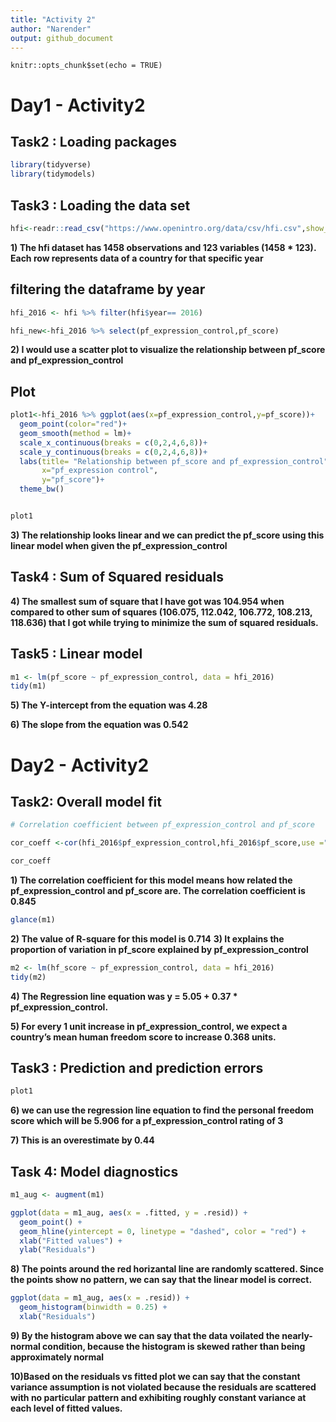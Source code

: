 ```yaml
---
title: "Activity 2"
author: "Narender"
output: github_document
---
```


```setup

knitr::opts_chunk$set(echo = TRUE)

```

# Day1 - Activity2

## Task2 : Loading packages
  
```r
library(tidyverse)
library(tidymodels)
```


## Task3 :  Loading the data set

```r

hfi<-readr::read_csv("https://www.openintro.org/data/csv/hfi.csv",show_col_types = FALSE)

```

**1) The hfi dataset has 1458 observations and 123 variables (1458 * 123). Each row represents data of a country for that specific year**
  
  
  
## filtering the dataframe by year
  
```r

hfi_2016 <- hfi %>% filter(hfi$year== 2016)

hfi_new<-hfi_2016 %>% select(pf_expression_control,pf_score)

```

**2) I would use a scatter plot to visualize the relationship between pf_score and pf_expression_control**
  
  
## Plot
  
```r
plot1<-hfi_2016 %>% ggplot(aes(x=pf_expression_control,y=pf_score))+
  geom_point(color="red")+
  geom_smooth(method = lm)+
  scale_x_continuous(breaks = c(0,2,4,6,8))+
  scale_y_continuous(breaks = c(0,2,4,6,8))+
  labs(title= "Relationship between pf_score and pf_expression_control",
       x="pf_expression control",
       y="pf_score")+
  theme_bw()


plot1
```

**3) The relationship looks linear and we can predict the pf_score using this linear model when given the pf_expression_control**
  
  
## Task4 : Sum of Squared residuals
  
**4) The smallest sum of square that I have got was 104.954 when compared to other sum of squares (106.075, 112.042, 106.772, 108.213, 118.636) that I got while trying to minimize the sum of squared residuals.**
  
  
## Task5 : Linear model
  
```r
m1 <- lm(pf_score ~ pf_expression_control, data = hfi_2016)
tidy(m1)
```

**5) The Y-intercept from the equation was 4.28**
  
**6) The slope from the equation was 0.542**
  
  
  
# Day2 - Activity2
  
## Task2: Overall model fit

```r
# Correlation coefficient between pf_expression_control and pf_score

cor_coeff <-cor(hfi_2016$pf_expression_control,hfi_2016$pf_score,use ="everything",method = c("pearson","kendall","spearman"))

cor_coeff
```
**1) The correlation coefficient for this model means how related the pf_expression_control and pf_score are. The correlation coefficient is 0.845**


```r
glance(m1)
```

**2) The value of R-square for this model is 0.714**
**3) It explains the proportion of variation in pf_score explained by pf_expression_control**


```r
m2 <- lm(hf_score ~ pf_expression_control, data = hfi_2016)
tidy(m2)
```

**4) The Regression line equation was y = 5.05 + 0.37 * pf_expression_control.**

**5) For every 1 unit increase in pf_expression_control, we expect a country’s mean human freedom score to increase 0.368 units.**

## Task3 : Prediction and prediction errors

```r
plot1
```

**6) we can use the regression line equation to find the personal freedom score which will be 5.906 for a pf_expression_control rating of 3**

**7) This is an overestimate by 0.44**



## Task 4: Model diagnostics

```r
m1_aug <- augment(m1)
```


```r
ggplot(data = m1_aug, aes(x = .fitted, y = .resid)) +
  geom_point() +
  geom_hline(yintercept = 0, linetype = "dashed", color = "red") +
  xlab("Fitted values") +
  ylab("Residuals")
```


**8) The points around the red horizantal line are randomly scattered. Since the points show no pattern,  we can say that the linear model is correct.**


```r
ggplot(data = m1_aug, aes(x = .resid)) +
  geom_histogram(binwidth = 0.25) +
  xlab("Residuals")
```

**9) By the histogram above we can say that the data voilated the nearly-normal condition, because the histogram is skewed rather than being approximately normal**

**10)Based on the residuals vs fitted plot we can say that the constant variance assumption is not violated because the residuals are scattered with no particular pattern and exhibiting roughly constant variance at each level of fitted values.**
